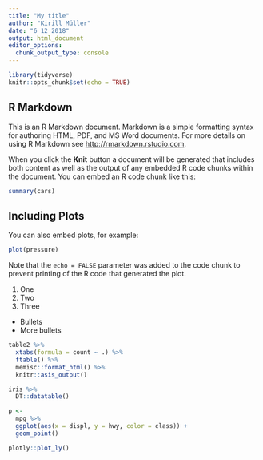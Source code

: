 ```yaml
---
title: "My title"
author: "Kirill Müller"
date: "6 12 2018"
output: html_document
editor_options: 
  chunk_output_type: console
---
```


```r
library(tidyverse)
knitr::opts_chunk$set(echo = TRUE)
```

## R Markdown

This is an R Markdown document. Markdown is a simple formatting syntax for authoring HTML, PDF, and MS Word documents. For more details on using R Markdown see <http://rmarkdown.rstudio.com>.

When you click the **Knit** button a document will be generated that includes both content as well as the output of any embedded R code chunks within the document. You can embed an R code chunk like this:

```r
summary(cars)
```

## Including Plots

You can also embed plots, for example:

```r
plot(pressure)
```

Note that the `echo = FALSE` parameter was added to the code chunk to prevent printing of the R code that generated the plot.

1. One
2. Two
3. Three

- Bullets
- More bullets

```r
table2 %>%
  xtabs(formula = count ~ .) %>%
  ftable() %>%
  memisc::format_html() %>% 
  knitr::asis_output()
```


```r
iris %>% 
  DT::datatable()
```

```r
p <-
  mpg %>%
  ggplot(aes(x = displ, y = hwy, color = class)) +
  geom_point()

plotly::plot_ly()
```

